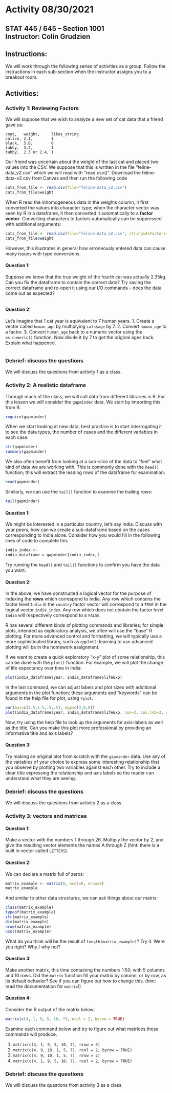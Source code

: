 # Activity 08/30/2021

## STAT 445 / 645 -- Section 1001 <br> Instructor: Colin Grudzien<br>

## Instructions:
We will work through the following series of activities as a group.  Follow the instructions in each sub-section when the instructor assigns you to a breakout room.

## Activities:

### Activity 1: Reviewing Factors 

We will suppose that we wish to analyze a new set of cat data that a friend gave us:
```
coat,   weight,     likes_string
calico, 2.1,        1
black,  5.0,        0
tabby,  3.2,        1
tabby,  2.3 or 2.4, 1
```

Our friend was uncertain about the weight of the last cat and placed two values into the CSV.
We suppose that this is written in the file "feline-data_v2.csv" which we will read with "read.csv()". Download the feline-data-v2.csv from Canvas and then run the following code

```r
cats_from_file <- read.csv(file="feline-data_v2.csv")
cats_from_file$weight
```

When R read the inhomogeneous data in the weights column, it first converted the values into character type; when the character vector was seen by R in a dataframe, it then converted it automatically to a **factor vector**. Converting characters to factors automatically can be suppressed with additional arguments:
```r
cats_from_file <- read.csv(file="feline-data_v2.csv", stringsAsFactors=FALSE)
cats_from_file$weight
```

However, this illustrates in general how erroneously entered data can cause many issues with type conversions.


#### Question 1:
Suppose we know that the true weight of the fourth cat was actually 2.35kg.  Can you fix the dataframe to contain the correct data?  Try saving the correct dataframe and re-open it using our I/O commands -- does the data come out as expected?

```r

```

#### Question 2:
Let's imagine that 1 cat year is equivalent to 7 human years.
  1. Create a vector called `human_age` by multiplying `cats$age` by 7.
  2. Convert `human_age` to a factor.
  3. Convert `human_age` back to a numeric vector using the `as.numeric()` function. 
Now divide it by 7 to get the original ages back. Explain what happened.

```r

```


### Debrief: discuss the questions
We will discuss the questions from activity 1 as a class.


### Activity 2: A realistic dataframe
Through much of the class, we will call data from different libraries in R. For this lesson we will consider the ``gapminder`` data. We start by importing this from R:
```r
require(gapminder)
```

When we start looking at new data, best practice is to start interrogating it to see the data types, the number of cases and the different variables in each case:
```r
str(gapminder)
summary(gapminder)
```

We also often benefit from looking at a sub-slice of the data to "feel" what kind of data we are working with. This is commonly done with the ``head()`` function; this will extract the leading rows of the dataframe for examination:
```r
head(gapminder)
```


Similarly, we can use the ``tail()`` function to examine the trailing rows:
```r
tail(gapminder)
```


#### Question 1:
We might be interested in a particular country, let's say India. Discuss with your peers, how can we create a sub-dataframe based on the cases corresponding to India alone.  Consider how you would fill in the following lines of code to complete this
```r
india_index <-
india_dataframe = gapminder[india_index,]
```

Try running the ```head()``` and ```tail()``` functions to confirm you have the data you want.

#### Question 2:

In the above, we have constructed a logical vector for the purpose of indexing the <b>rows</b> which correspond to India.
Any row which contains the factor level ``India`` in the ``country`` factor vector will correspond to a ``TRUE`` in the logical vector ``india_index``.  Any row which does not contain the factor level ``India`` will respectively correspond to a ``FALSE``.

R has several different kinds of plotting commands and libraries; for simple plots, intended as exploratory analysis, we often will use the "base" R plotting. For more advanced control and formatting, we will typically use a more sophisticated library, such as ``ggplot2``; learning to use advanced plotting will be in the homework assignment.
  
If we want to create a quick exploratory "x-y" plot of some relationship, this can be done with the ``plot()`` function.  For example, we will plot the change of life expectancy over time in India:

```r
plot(india_dataframe$year, india_dataframe$lifeExp) 
```
  
In the last command, we can adjust labels and plot sizes with additional arguments in the plot function; these arguments and "keywords" can be found in the help file for plot, using ``?plot``.
```r
par(mai=c(1.5,1.5,.5,.5), mgp=c(3,0,0))
plot(india_dataframe$year, india_dataframe$lifeExp, cex=3, cex.lab=3, cex.axis=2) 
```
  
Now, try using the help file to look up the arguments for axis-labels as well as the title.  Can you make this plot more professional by providing an informative title and axis labels?


#### Question 3:

Try making an original plot from scratch with the `gapminder` data.  Use any of the variables of your choice to express some interesting relationship that you observe by plotting two variables against each other.  Try to include a clear title expressing the relationship and axis labels so the reader can understand what they are seeing.


### Debrief: discuss the questions
We will discuss the questions from activity 2 as a class.


### Activity 3: vectors and matrices


#### Question 1:
Make a vector with the numbers 1 through 26.  Multiply the vector by 2, and give the resulting vector elements the names A through Z (hint: there is a built in vector called `LETTERS`).


#### Question 2:
We can declare a matrix full of zeros:

```r
matrix_example <- matrix(0, ncol=6, nrow=3)
matrix_example
```

And similar to other data structures, we can ask things about our matrix:

```r
class(matrix_example)
typeof(matrix_example)
str(matrix_example)
dim(matrix_example)
nrow(matrix_example)
ncol(matrix_example)
```

What do you think will be the result of
`length(matrix_example)`?
Try it.
Were you right? Why / why not?

#### Question 3:
Make another matrix, this time containing the numbers 1:50, with 5 columns and 10 rows.
Did the `matrix` function fill your matrix by column, or by row, as its default behavior?
See if you can figure out how to change this.
(hint: read the documentation for `matrix`!)

#### Question 4:

Consider the R output of the matrix below:
```r
matrix(c(4, 1, 9, 5, 10, 7), ncol = 2, byrow = TRUE)
```
Examine each command below and try to figure out what matrices these commands will produce.

  1. `matrix(c(4, 1, 9, 5, 10, 7), nrow = 3)`
  2. `matrix(c(4, 9, 10, 1, 5, 7), ncol = 2, byrow = TRUE)`
  3. `matrix(c(4, 9, 10, 1, 5, 7), nrow = 2)`
  4. `matrix(c(4, 1, 9, 5, 10, 7), ncol = 2, byrow = TRUE)`
  
### Debrief: discuss the questions
We will discuss the questions from activity 3 as a class.
